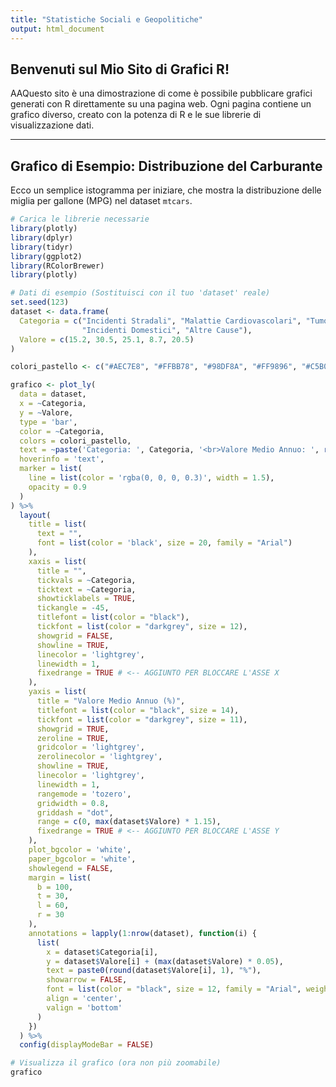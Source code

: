 ```yaml
---
title: "Statistiche Sociali e Geopolitiche"
output: html_document
---
```


## Benvenuti sul Mio Sito di Grafici R!

AAQuesto sito è una dimostrazione di come è possibile pubblicare grafici generati con R direttamente su una pagina web. Ogni pagina contiene un grafico diverso, creato con la potenza di R e le sue librerie di visualizzazione dati.

---

## Grafico di Esempio: Distribuzione del Carburante

Ecco un semplice istogramma per iniziare, che mostra la distribuzione delle miglia per gallone (MPG) nel dataset `mtcars`.

```r

# Carica le librerie necessarie
library(plotly)
library(dplyr)
library(tidyr)
library(ggplot2)
library(RColorBrewer)
library(plotly)

# Dati di esempio (Sostituisci con il tuo 'dataset' reale)
set.seed(123)
dataset <- data.frame(
  Categoria = c("Incidenti Stradali", "Malattie Cardiovascolari", "Tumori",
                "Incidenti Domestici", "Altre Cause"),
  Valore = c(15.2, 30.5, 25.1, 8.7, 20.5)
)

colori_pastello <- c("#AEC7E8", "#FFBB78", "#98DF8A", "#FF9896", "#C5B0D5")

grafico <- plot_ly(
  data = dataset,
  x = ~Categoria,
  y = ~Valore,
  type = 'bar',
  color = ~Categoria,
  colors = colori_pastello,
  text = ~paste('Categoria: ', Categoria, '<br>Valore Medio Annuo: ', round(Valore, 2), '%'),
  hoverinfo = 'text',
  marker = list(
    line = list(color = 'rgba(0, 0, 0, 0.3)', width = 1.5),
    opacity = 0.9
  )
) %>%
  layout(
    title = list(
      text = "",
      font = list(color = 'black', size = 20, family = "Arial")
    ),
    xaxis = list(
      title = "",
      tickvals = ~Categoria,
      ticktext = ~Categoria,
      showticklabels = TRUE,
      tickangle = -45,
      titlefont = list(color = "black"),
      tickfont = list(color = "darkgrey", size = 12),
      showgrid = FALSE,
      showline = TRUE,
      linecolor = 'lightgrey',
      linewidth = 1,
      fixedrange = TRUE # <-- AGGIUNTO PER BLOCCARE L'ASSE X
    ),
    yaxis = list(
      title = "Valore Medio Annuo (%)",
      titlefont = list(color = "black", size = 14),
      tickfont = list(color = "darkgrey", size = 11),
      showgrid = TRUE,
      zeroline = TRUE,
      gridcolor = 'lightgrey',
      zerolinecolor = 'lightgrey',
      showline = TRUE,
      linecolor = 'lightgrey',
      linewidth = 1,
      rangemode = 'tozero',
      gridwidth = 0.8,
      griddash = "dot",
      range = c(0, max(dataset$Valore) * 1.15),
      fixedrange = TRUE # <-- AGGIUNTO PER BLOCCARE L'ASSE Y
    ),
    plot_bgcolor = 'white',
    paper_bgcolor = 'white',
    showlegend = FALSE,
    margin = list(
      b = 100,
      t = 30,
      l = 60,
      r = 30
    ),
    annotations = lapply(1:nrow(dataset), function(i) {
      list(
        x = dataset$Categoria[i],
        y = dataset$Valore[i] + (max(dataset$Valore) * 0.05),
        text = paste0(round(dataset$Valore[i], 1), "%"),
        showarrow = FALSE,
        font = list(color = "black", size = 12, family = "Arial", weight = "bold"),
        align = 'center',
        valign = 'bottom'
      )
    })
  ) %>%
  config(displayModeBar = FALSE)

# Visualizza il grafico (ora non più zoomabile)
grafico
```